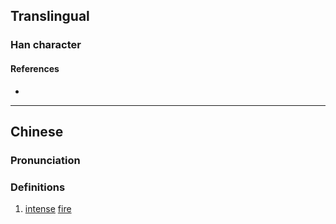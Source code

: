 {{character info/new}}
==Translingual==

===Han character===
{{Han char|rn=86|rad=火|as=02|sn=6|four=|canj=FOK|ids=⿰火攵}}

====References====
* {{Han ref|kx=0667.020|dkj=18899|hdz=32192.050|uh=7087|ud=28807}}

----

==Chinese==
{{zh-forms}}

===Pronunciation===
{{zh-pron
|m=pū
|c=pok3
|mc=
|oc=
|ma=
|cat=
}}

===Definitions===
{{zh-hanzi}}

# [[intense]] [[fire]]